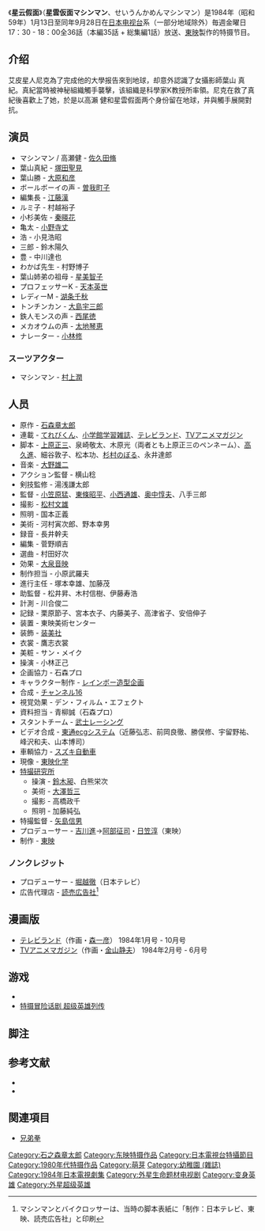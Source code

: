 {{Roughtranslation|time=2020-03-17T09:25:28+00:00}}
《'''星云假面'''》（'''星雲仮面マシンマン'''、せいうんかめんマシンマン）是1984年（昭和59年）1月13日至同年9月28日在[[日本电视台|日本电视台]]系（一部分地域除外）毎週金曜日17：30 - 18：00全36話（本編35話 + 総集編1話）放送、[[東映|東映]]製作的特摄节目。

==介绍==
艾皮星人尼克為了完成他的大學报告來到地球，却意外認識了女攝影師葉山 真紀。真紀當時被神秘組織觸手襲擊，该組織是科學家K教授所率領。尼克在救了真紀後喜歡上了她，於是以高瀨 健和星雲假面两个身份留在地球，并與觸手展開對抗。
==演员==
* マシンマン / 高瀬健 - [[佐久田脩|佐久田脩]]
* 葉山真紀 - [[塚田きよみ|塚田聖見]]
* 葉山勝 - [[大原和彦|大原和彦]]
* ボールボーイの声 - [[曽我町子|曽我町子]]
* 編集長 - [[江藤漢斉|江藤漢]]
* ルミ子 - 村越裕子
* 小杉美佐 - [[秦暎花|秦暎花]]
* 亀太 - [[小野寺丈|小野寺丈]]
* 浩 - 小見浩昭
* 三郎 - 鈴木陽久
* 豊 - 中川達也
* わかば先生 - 村野博子
* 葉山姉弟の祖母 - [[星美智子|星美智子]]
* プロフェッサーK - [[天本英世|天本英世]]
* レディーM - [[湖条千秋|湖条千秋]]
* トンチンカン - [[大島宇三郎|大島宇三郎]]
* 鉄人モンスの声 - [[西尾徳|西尾徳]]
* メカオウムの声 - [[太地琴恵|太地琴恵]]
* ナレーター - [[小林修_(声優)|小林修]]

=== スーツアクター ===
* マシンマン - [[村上潤|村上潤]]{{Sfn|昭和石ノ森ヒーロー列伝|2013|p=113|loc=各番組情報}}
==人员==
* 原作 - [[石ノ森章太郎|石森章太郎]]
* 連載 - [[てれびくん|てれびくん]]、[[小学館の学年別学習雑誌|小学館学習雑誌]]、[[テレビランド|テレビランド]]、[[TVアニメマガジン|TVアニメマガジン]]
* 脚本 - [[上原正三|上原正三]]、泉崎敬太、木原光（両者とも上原正三のペンネーム）、[[高久進|高久進]]、細谷敦子、松本功、[[杉村升|杉村のぼる]]、永井達郎
* 音楽 - [[大野雄二|大野雄二]]
* アクション監督 - 横山稔
* 剣技監修 - 湯浅謙太郎
* 監督 - [[小笠原猛|小笠原猛]]、[[東條昭平|東條昭平]]、[[小西通雄|小西通雄]]、[[奥中惇夫|奥中惇夫]]、八手三郎
* 撮影 - [[松村文雄|松村文雄]]
* 照明 - 国本正義
* 美術 - 河村寅次郎、野本幸男
* 録音 - 長井幹夫
* 編集 - 菅野順吉
* 選曲 - 村田好次
* 効果 - [[大泉音映|大泉音映]]
* 制作担当 - 小原武羅夫
* 進行主任 - 塚本幸雄、加藤茂
* 助監督 - 松井昇、木村信樹、伊藤寿浩
* 計測 - 川合俊二
* 記録 - 栗原節子、宮本衣子、内藤美子、高津省子、安倍伸子
* 装置 - 東映美術センター
* 装飾 - [[装美社|装美社]]
* 衣裳 - 鷹志衣裳
* 美粧 - サン・メイク
* 操演 - 小林正己
* 企画協力 - 石森プロ
* キャラクター制作 - [[レインボー造型企画|レインボー造型企画]]
* 合成 - [[日本映像クリエイティブ|チャンネル16]]
* 視覚効果 - デン・フィルム・エフェクト
* 資料担当 - 青柳誠（石森プロ）
* スタントチーム - [[タケシレーシング|武士レーシング]]
* ビデオ合成 - [[東通ecgシステム|東通ecgシステム]]（近藤弘志、前岡良徹、勝俣修、宇留野祐、峰沢和夫、山本博司）
* 車輌協力 - [[スズキ_(企業)|スズキ自動車]]
* 現像 - [[東映ラボ・テック|東映化学]]
* [[特撮研究所|特撮研究所]]
**操演 - [[鈴木昶|鈴木昶]]、白熊栄次
**美術 - [[大澤哲三|大澤哲三]]
**撮影 - 高橋政千
**照明 - 加藤純弘
* 特撮監督 - [[矢島信男|矢島信男]]
* プロデューサー - [[吉川進|吉川進]]→[[阿部征司|阿部征司]]・[[日笠淳|日笠淳]]（東映）
* 制作 - [[東映|東映]]
=== ノンクレジット ===
* プロデューサー - [[堀越徹|堀越徹]]（日本テレビ）
* 広告代理店 - [[読売広告社|読売広告社]]<ref>マシンマンとバイクロッサーは、当時の脚本表紙に「制作：日本テレビ、東映、読売広告社」と印刷</ref>
== 漫画版 ==
*[[テレビランド|テレビランド]]（作画・[[石川森彦|森一彦]]） 1984年1月号 - 10月号
*[[冒険王_(漫画雑誌)#TVアニメマガジン|TVアニメマガジン]]（作画・[[安土じょう|金山静夫]]） 1984年2月号 - 6月号
==游戏==
* {{link-ja|超级英雄作战 戴达尔的野望|スーパーヒーロー作戦 ダイダルの野望}}
* [[特摄冒险话剧_超级英雄列传|特摄冒险话剧 超级英雄列传]]
== 脚注 ==
{{Reflist}}
== 参考文献 ==
* {{Cite book 
|date = 1990-11-30 
|title = [[全怪獣怪人|全怪獣怪人]] 
|publisher = [[勁文社|勁文社]] 
|volume = 下巻 
|id=C0676 
|isbn = 4-7669-1209-8 
|ref = {{SfnRef|全怪獣怪人 下|1990}}
}}
* {{Cite book 
| date = 2013-10-15 
| title = 昭和石ノ森ヒーロー列伝 
| series = HYPER MOOK 
| publisher = [[徳間書店|徳間書店]] 
|isbn = 978-4-19-730131-7
|ref = {{SfnRef|昭和石ノ森ヒーロー列伝|2013}}
}}
== 関連項目 ==
*[[兄弟拳|兄弟拳]]

{{DEFAULTSORT:Seiun Kamen Mashinman}}
[[Category:石之森章太郎|Category:石之森章太郎]]
[[Category:东映特摄作品|Category:东映特摄作品]]
[[Category:日本電視台特攝節目|Category:日本電視台特攝節目]]
[[Category:1980年代特摄作品|Category:1980年代特摄作品]]
[[Category:萌芽|Category:萌芽]]
[[Category:幼稚園_(雜誌)|Category:幼稚園 (雜誌)]]
[[Category:1984年日本電視劇集|Category:1984年日本電視劇集]]
[[Category:外星生命题材电视剧|Category:外星生命题材电视剧]]
[[Category:变身英雄|Category:变身英雄]]
[[Category:外星超级英雄|Category:外星超级英雄]]